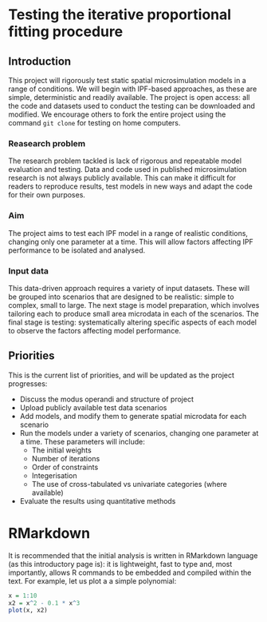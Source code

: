 Testing the iterative proportional fitting procedure
========

Introduction
----------
This project will rigorously test static spatial microsimulation models in a range of conditions. We will begin with IPF-based approaches, as these are simple, deterministic and readily available. The project is open access: all the code and datasets used to conduct the testing can be downloaded and modified. We encourage others to fork the entire project using the command `git clone` for testing on home computers. 

### Reasearch problem
The research problem tackled is lack of rigorous and repeatable model evaluation and testing. Data and code used in published microsimulation research is not always publicly available. This can make it difficult for readers to reproduce results, test models in new ways and adapt the code for their own purposes. 

### Aim
The project aims to test each IPF model in a range of realistic conditions, changing only one parameter at a time. This will allow factors affecting IPF performance to be isolated and analysed.

### Input data
This data-driven approach requires a variety of input datasets. These will be grouped into scenarios that are designed to be realistic: simple to complex, small to large. The next stage is model preparation, which involves tailoring each to produce small area microdata in each of the scenarios. The final stage is testing: systematically altering specific aspects of each model to observe the factors affecting model performance.

Priorities
----------------
This is the current list of priorities, and will be updated as the project progresses:

* Discuss the modus operandi and structure of project
* Upload publicly available test data scenarios
* Add models, and modify them to generate spatial microdata for each scenario
* Run the models under a variety of scenarios, changing one parameter at a time. These parameters will include:
  * The initial weights
  * Number of iterations
  * Order of constraints
  * Integerisation
  * The use of cross-tabulated vs univariate categories (where available)
* Evaluate the results using quantitative methods

RMarkdown
=======
It is recommended that the initial analysis is written in RMarkdown language (as this introductory page is): it is lightweight, fast to type and, most importantly, allows R commands to be embedded and compiled within the text. For example, let us plot a a simple polynomial:

```r
x = 1:10
x2 = x^2 - 0.1 * x^3 
plot(x, x2)
```




